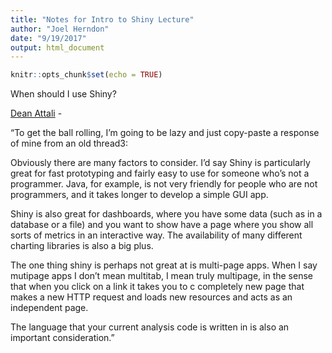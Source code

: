 ```yaml
---
title: "Notes for Intro to Shiny Lecture"
author: "Joel Herndon"
date: "9/19/2017"
output: html_document
---
```


```r
knitr::opts_chunk$set(echo = TRUE)
```
When should I use Shiny?

[Dean Attali](https://community.rstudio.com/t/discussion-when-is-shiny-a-good-choice-vs-when-is-it-not-the-right-tool-for-the-job/707) - 

"To get the ball rolling, I’m going to be lazy and just copy-paste a response of mine from an old thread3:

Obviously there are many factors to consider. I’d say Shiny is particularly great for fast prototyping and fairly easy to use for someone who’s not a programmer. Java, for example, is not very friendly for people who are not programmers, and it takes longer to develop a simple GUI app.

Shiny is also great for dashboards, where you have some data (such as in a database or a file) and you want to show have a page where you show all sorts of metrics in an interactive way. The availability of many different charting libraries is also a big plus.

The one thing shiny is perhaps not great at is multi-page apps. When I say mutipage apps I don’t mean multitab, I mean truly multipage, in the sense that when you click on a link it takes you to c completely new page that makes a new HTTP request and loads new resources and acts as an independent page.

The language that your current analysis code is written in is also an important consideration."